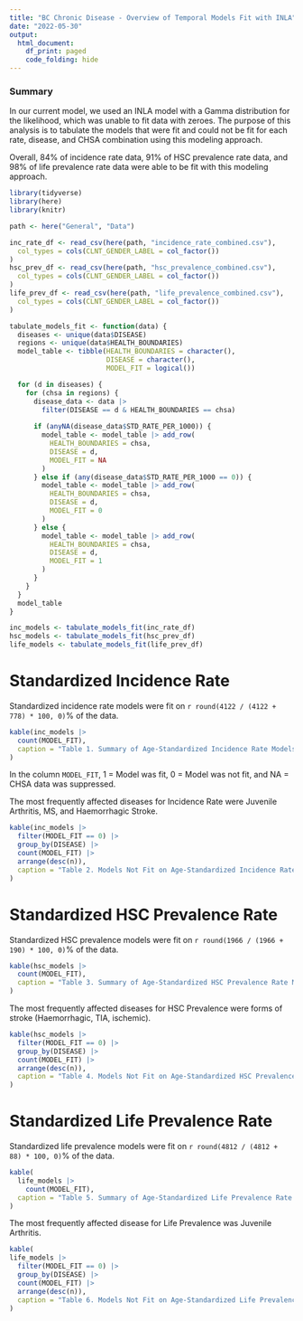 ```yaml
---
title: "BC Chronic Disease - Overview of Temporal Models Fit with INLA"
date: "2022-05-30"
output:
  html_document:
    df_print: paged
    code_folding: hide
---
```


### Summary

In our current model, we used an INLA model with a Gamma distribution 
for the likelihood, which was unable to fit data with zeroes.
The purpose of this analysis is to tabulate the models that were fit 
and could not be fit for each rate, disease, and CHSA combination
using this modeling approach.

Overall, 84% of incidence rate data, 91% of HSC prevalence rate data, and
98% of life prevalence rate data were able to be fit with this modeling approach.

```r
library(tidyverse)
library(here)
library(knitr)
```

```r
path <- here("General", "Data")

inc_rate_df <- read_csv(here(path, "incidence_rate_combined.csv"),
  col_types = cols(CLNT_GENDER_LABEL = col_factor())
)
hsc_prev_df <- read_csv(here(path, "hsc_prevalence_combined.csv"),
  col_types = cols(CLNT_GENDER_LABEL = col_factor())
)
life_prev_df <- read_csv(here(path, "life_prevalence_combined.csv"),
  col_types = cols(CLNT_GENDER_LABEL = col_factor())
)
```

```r
tabulate_models_fit <- function(data) {
  diseases <- unique(data$DISEASE)
  regions <- unique(data$HEALTH_BOUNDARIES)
  model_table <- tibble(HEALTH_BOUNDARIES = character(),
                        DISEASE = character(),
                        MODEL_FIT = logical())

  for (d in diseases) {
    for (chsa in regions) {
      disease_data <- data |>
        filter(DISEASE == d & HEALTH_BOUNDARIES == chsa)
      
      if (anyNA(disease_data$STD_RATE_PER_1000)) {
        model_table <- model_table |> add_row(
          HEALTH_BOUNDARIES = chsa,
          DISEASE = d,
          MODEL_FIT = NA
        )
      } else if (any(disease_data$STD_RATE_PER_1000 == 0)) {
        model_table <- model_table |> add_row(
          HEALTH_BOUNDARIES = chsa,
          DISEASE = d,
          MODEL_FIT = 0
        )
      } else {
        model_table <- model_table |> add_row(
          HEALTH_BOUNDARIES = chsa,
          DISEASE = d,
          MODEL_FIT = 1
        )
      }
    }
  }
  model_table
}
```

```r
inc_models <- tabulate_models_fit(inc_rate_df)
hsc_models <- tabulate_models_fit(hsc_prev_df)
life_models <- tabulate_models_fit(life_prev_df)
```

# Standardized Incidence Rate

Standardized incidence rate models were fit on `r round(4122 / (4122 + 778) * 100, 0)`% of the data.

```r
kable(inc_models |>
  count(MODEL_FIT),
  caption = "Table 1. Summary of Age-Standardized Incidence Rate Models."
)
```
In the column `MODEL_FIT`, 1 = Model was fit, 
0 = Model was not fit, and NA = CHSA data was suppressed.


The most frequently affected diseases for Incidence Rate 
were Juvenile Arthritis, MS, and Haemorrhagic Stroke.

```r
kable(inc_models |>
  filter(MODEL_FIT == 0) |>
  group_by(DISEASE) |>
  count(MODEL_FIT) |>
  arrange(desc(n)),
  caption = "Table 2. Models Not Fit on Age-Standardized Incidence Rate per Disease."
)
```

# Standardized HSC Prevalence Rate

Standardized HSC prevalence models were fit on `r round(1966 / (1966 + 190) * 100, 0)`% of the data.

```r
kable(hsc_models |>
  count(MODEL_FIT),
  caption = "Table 3. Summary of Age-Standardized HSC Prevalence Rate Models."
)
```

The most frequently affected diseases for HSC Prevalence
were forms of stroke (Haemorrhagic, TIA, ischemic).

```r
kable(hsc_models |>
  filter(MODEL_FIT == 0) |>
  group_by(DISEASE) |>
  count(MODEL_FIT) |>
  arrange(desc(n)),
  caption = "Table 4. Models Not Fit on Age-Standardized HSC Prevalence Rate per Disease."
)
```

# Standardized Life Prevalence Rate

Standardized life prevalence models were fit on `r round(4812 / (4812 + 88) * 100, 0)`% of the data.

```r
kable(
  life_models |>
    count(MODEL_FIT),
  caption = "Table 5. Summary of Age-Standardized Life Prevalence Rate Models."
)
```

The most frequently affected disease for Life Prevalence 
was Juvenile Arthritis.

```r
kable(
life_models |>
  filter(MODEL_FIT == 0) |>
  group_by(DISEASE) |>
  count(MODEL_FIT) |>
  arrange(desc(n)),
  caption = "Table 6. Models Not Fit on Age-Standardized Life Prevalence Rate per Disease."
)
```